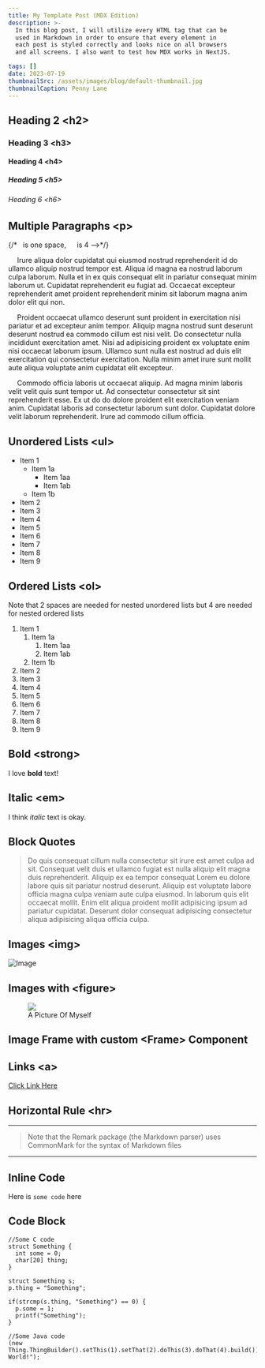 ```yaml
---
title: My Template Post (MDX Edition)
description: >- 
  In this blog post, I will utilize every HTML tag that can be
  used in Markdown in order to ensure that every element in 
  each post is styled correctly and looks nice on all browsers
  and all screens. I also want to test how MDX works in NextJS.

tags: []
date: 2023-07-19
thumbnailSrc: /assets/images/blog/default-thumbnail.jpg
thumbnailCaption: Penny Lane
---
```


## Heading 2 \<h2>
### Heading 3 \<h3>
#### Heading 4 \<h4>
##### Heading 5 \<h5>
###### Heading 6 \<h6>




## Multiple Paragraphs \<p>
{/* &nbsp; is one space, &emsp; is 4 -->*/}

&emsp; Irure aliqua dolor cupidatat qui eiusmod nostrud reprehenderit id do ullamco aliquip nostrud tempor est. Aliqua id magna ea nostrud laborum culpa laborum. Nulla et in ex quis consequat elit in pariatur consequat minim laborum ut. Cupidatat reprehenderit eu fugiat ad. Occaecat excepteur reprehenderit amet proident reprehenderit minim sit laborum magna anim dolor elit qui non.

&emsp; Proident occaecat ullamco deserunt sunt proident in exercitation nisi pariatur et ad excepteur anim tempor. Aliquip magna nostrud sunt deserunt deserunt nostrud ea commodo cillum est nisi velit. Do consectetur nulla incididunt exercitation amet. Nisi ad adipisicing proident ex voluptate enim nisi occaecat laborum ipsum. Ullamco sunt nulla est nostrud ad duis elit exercitation qui consectetur exercitation. Nulla minim amet irure sunt mollit aute aliqua voluptate anim cupidatat elit excepteur.

&emsp; Commodo officia laboris ut occaecat aliquip. Ad magna minim laboris velit velit quis sunt tempor ut. Ad consectetur consectetur sit sint reprehenderit esse. Ex ut do do dolore proident elit exercitation veniam anim. Cupidatat laboris ad consectetur laborum sunt dolor. Cupidatat dolore velit laborum reprehenderit. Irure ad commodo cillum officia.


## Unordered Lists \<ul>
* Item 1
  * Item 1a
    * Item 1aa
    * Item 1ab
  * Item 1b
* Item 2
* Item 3
* Item 4
* Item 5
* Item 6
* Item 7
* Item 8
* Item 9

## Ordered Lists \<ol>
Note that 2 spaces are needed for nested
unordered lists but 4 are needed for nested
ordered lists

1. Item 1
    1. Item 1a
        1. Item 1aa
        2. Item 1ab
    2. Item 1b
2. Item 2
3. Item 3
4. Item 4
5. Item 5
6. Item 6
7. Item 7
8. Item 8
9. Item 9


## Bold \<strong>
I love **bold** text!

## Italic \<em>
I think *italic* text is okay.

## Block Quotes
> Do quis consequat cillum nulla consectetur sit irure est amet culpa ad sit. Consequat velit duis et ullamco fugiat est nulla aliquip elit magna duis reprehenderit. Aliquip ex ea tempor consequat Lorem eu dolore labore quis sit pariatur nostrud deserunt. Aliquip est voluptate labore officia magna culpa veniam aute culpa eiusmod. In laborum quis elit occaecat mollit. Enim elit aliqua proident mollit adipisicing ipsum ad pariatur cupidatat. Deserunt dolor consequat adipisicing consectetur aliqua adipisicing aliqua officia culpa.

## Images \<img>
![Image](/assets/images/me.jpg)

## Images with \<figure>

<figure>
  <img src="/assets/images/me.jpg"></img>
  <figcaption>A Picture Of Myself</figcaption>
</figure>

## Image Frame with custom \<Frame> Component
<Frame src="/assets/images/me.jpg" caption="MDX Works Here!" css={{width: '85%', 'max-width': '600px', margin: 'auto'}}/>

## Links \<a>
[Click Link Here](/assets/images/me.jpg)

## Horizontal Rule \<hr> 
---
> Note that the Remark package (the Markdown parser)
> uses CommonMark for the syntax of Markdown files
---

## Inline Code
Here is `some code` here

## Code Block
```
//Some C code
struct Something {
  int some = 0;
  char[20] thing;
}

struct Something s;
p.thing = "Something";

if(strcmp(s.thing, "Something") == 0) {
  p.some = 1;
  printf("Something");
}

//Some Java code
(new Thing.ThingBuilder().setThis(1).setThat(2).doThis(3).doThat(4).build()).out.println("Hello World!");
```

